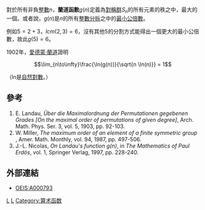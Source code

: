 對於所有非負[[整數|整數]]<math>n</math>，'''蘭道函數'''<math>g(n)</math>定義為[[對稱群|對稱群]]<math>S_n</math>的所有元素的秩之中，最大的一個。或者說，<math>g(n)</math>是<math>n</math>的所有[[整數分拆|整數分拆]]之中的[[最小公倍數|最小公倍數]]。

例如<math>5=2+3</math>，<math>lcm(2,3)=6</math>，沒有其他5的分割方式能得出一個更大的最小公倍數，故此<math>g(5)=6</math>。

1902年，[[愛德蒙·蘭道|愛德蒙·蘭道]]證明

:<math>\lim_{n\to\infty}\frac{\ln(g(n))}{\sqrt{n \ln(n)}} = 1</math>

（ln是[[自然對數|自然對數]]。）

==參考==
# E. Landau, ''Über die Maximalordnung der Permutationen gegebenen Grades [On the maximal order of permutations of given degree]'', Arch. Math. Phys. Ser. 3, vol. 5, 1903, pp. 92-103. 
# W. Miller, ''The maximum order of an element of a finite symmetric group'' , Amer. Math. Monthly, vol. 94, 1987, pp. 497-506. 
# J.-L. Nicolas, ''On Landau's function g(n)'', in ''The Mathematics of Paul Erdös'', vol. 1, Springer Verlag, 1997, pp. 228-240.

==外部連結==
* [[OEIS:A000793|OEIS:A000793]]

[[Category:数论|L]]
[[Category:群论|L]]
[[Category:算术函数|Category:算术函数]]